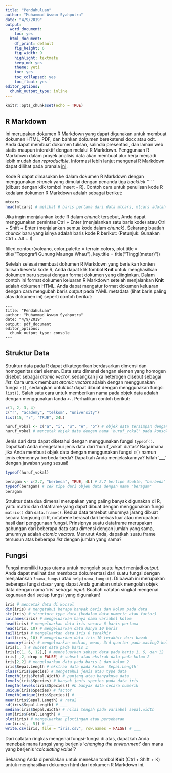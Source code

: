 ```yaml
---
title: "Pendahuluan"
author: "Muhammad Aswan Syahputra"
date: "4/9/2019"
output:
  word_document:
    toc: yes
  html_document:
    df_print: default
    fig_height: 6
    fig_width: 9
    highlight: textmate
    keep_md: yes
    theme: yeti
    toc: yes
    toc_collapsed: yes
    toc_float: yes
editor_options:
  chunk_output_type: inline
---
```


```r
knitr::opts_chunk$set(echo = TRUE)
```

## R Markdown

Ini merupakan dokumen R Markdown yang dapat digunakan untuk membuat dokumen HTML, PDF, dan bahkan dokumen berekstensi docx atau odt. Anda dapat membuat dokumen tulisan, salindia presentasi, dan laman web statis maupun interaktif dengan melalui R Markdown. Penggunaan R Markdown dalam proyek analisis data akan membuat alur kerja menjadi lebih mudah dan *reproducible*. Informasi lebih lanjut mengenai R Markdown dapat dilihat pada pranala [ini](http://rmarkdown.rstudio.com).

Kode R dapat dimasukan ke dalam dokumen R Markdown dengan menggunakan *chunck* yang dimulai dengan penanda  tiga *backtick* '```' (dibuat dengan klik tombol Insert - R). Contoh cara untuk penulisan kode R kedalam dokumen R Markdown adalah sebagai berikut:

```r
mtcars
head(mtcars) # melihat 6 baris pertama dari data mtcars, mtcars adalah data bawaan yang tersedia di R
```

Jika ingin menjalankan kode R dalam *chunck* tersebut, Anda dapat menggunakan pemintas Ctrl + Enter (menjalankan satu baris kode) atau Ctrl + Shift + Enter (menjalankan semua kode dalam *chunck*). Sekarang buatlah *chunck* baru yang isinya adalah baris kode R berikut: (Petunjuk: Gunakan Ctrl + Alt + I)

filled.contour(volcano,
               color.palette = terrain.colors, 
               plot.title = title("Topografi Gunung Maunga Whau"), 
               key.title = title("Tinggi\n(meter)"))

Setelah selesai membuat dokumen R Markdown yang berisikan konten tulisan beserta kode R, Anda dapat klik tombol **Knit** untuk menghasilkan dokumen baru sesuai dengan format dokumen yang diinginkan. Dalam contoh ini format dokumen keluaran R Markdown setelah menjalankan **Knit** adalah dokumen HTML. Anda dapat mengatur format dokumen keluaran dengan cara mengubah baris *output* pada YAML metadata (lihat baris paling atas dokumen ini) seperti contoh berikut:

```
---
title: "Pendahuluan"
author: "Muhammad Aswan Syahputra"
date: "4/9/2019"
output: pdf_document
editor_options: 
  chunk_output_type: console
---
```

## Struktur Data

Struktur data pada R dapat dikategorikan berdasarkan dimensi dan homogenitas dari elemen. Data satu dimensi dengan elemen yang homogen disebut sebagai *atomic vector*, sedangkan jika heterogen disebut sebagai *list*. Cara untuk membuat *atomic vectors* adalah dengan menggunakan fungsi `c()`, sedangkan untuk *list* dapat dibuat dengan menggunakan fungsi `list()`. Salah satu cara untuk memberikan nama pada objek data adalah dengan menggunakan tanda `<-`. Perhatikan contoh berikut:

```r
c(1, 2, 3, 4)
c("r", "academy", "telkom", "university")
list(15, "r", "TRUE", 24L)

huruf_vokal <- c("a", "i", "u", "e", "o") # objek data tersimpan dengan nama 'huruf_vokal', namun tidak tercetak pada konsol
huruf_vokal # mencetak objek data dengan nama 'huruf_vokal' pada konsol
```

Jenis dari data dapat diketahui dengan menggunakan fungsi `typeof()`. Dapatkah Anda mengetahui jenis data dari 'huruf_vokal' diatas? Bagaimana jika Anda membuat objek data dengan menggunakan fungsi `c()` namun jenis elemennya berbeda-beda? Dapatkah Anda menjelaskannya? Isilah '___' dengan jawaban yang sesuai!

```r
typeof(huruf_vokal)

beragam <- c(2.7, "berbeda", TRUE, 4L) # 2.7 bertipe double, "berbeda" bertipe character, TRUE bertipe logical, 4L bertipe integer
typeof(beragam) # cek tipe dari objek data dengan nama 'beragam'
beragam
```

Struktur data dua dimensi merupakan yang paling banyak digunakan di R, yaitu matrix dan dataframe yang dapat dibuat dengan menggunakan fungsi `matrix()` dan `data.frame()`. Kedua data tersebut umumnya jarang dibuat secara langsung di R, notabene berasal dari berkas luar atau merupakan hasil dari penggunaan fungsi. Prinsipnya suatu dataframe merupakan gabungan dari beberapa data satu dimensi dengan jumlah yang sama, umumnya adalah *atomic vectors*. Menurut Anda, dapatkah suatu frame tersusun atas beberapa *list* dengan jumlah yang sama?

## Fungsi

Fungsi memiliki tugas utama untuk mengolah suatu *input* menjadi *output*. Anda dapat melihat dan membaca dokumentasi dari suatu fungsi dengan menjalankan `?nama_fungsi` atau `help(nama_fungsi)`. Di bawah ini merupakan beberapa fungsi dasar yang dapat Anda gunakan untuk mengolah objek data dengan nama 'iris' sebagai *input*. Buatlah catatan singkat mengenai kegunaan dari setiap fungsi yang digunakan!


```r
iris # mencetak data di konsol
dim(iris) # mengetahui berapa banyak baris dan kolom pada data
str(iris) # structure type data (kedalam data numeric atau factor)
colnames(iris) # mengeluarkan hanya nama variabel kolom
head(iris) # mengeluarkan data iris secara 6 baris pertama
head(iris, 10) # mengeluarkan data hanya 10 baris
tail(iris) # mengeluarkan data iris 6 terakhir
tail(iris, 10) # mengeluarkan data iris 10 terakhir dari bawah
summary(iris) # mengeluarkan median, mean, 3rd quarter pada masing2 kolom
iris[1, ] # subset data pada baris 1
iris[c(1, 6, 12),] # menheluarkan subset data pada baris 1, 6, dan 12
iris[ ,2, drop = FALSE] # subset atau ekstrak data pada kolom 2
iris[2,2] # mengeluarkan data pada baris 2 dan kolom 2
iris$Sepal.Length # ekstrak data pada kolom 'Sepal.Length'
class(iris$Species) # mengetahui jenis atau type data
length(iris$Petal.Width) # panjang atau banyaknya data 
levels(iris$Species) # banyak jenis species pada data iris
length(levels(iris$Species)) #b banyak data secara numerik
unique(iris$Species) # factor
length(unique(iris$Species)) # ___
mean(iris$Sepal.Length) # rata2
sd(iris$Sepal.Length) # ___
median(iris$Sepal.Width) # nilai tengah pada variabel sepal.width
sum(iris$Petal.Length) # ___
plot(iris) # mengeluarkan plottingan atau persebaran 
cor(iris[, -5]) # ___
write.csv(iris, file = "iris.csv", row.names = FALSE) # ___
```

Dari catatan ringkas mengenai fungsi-fungsi di atas, dapatkah Anda menebak mana fungsi yang berjenis '*changing the environment*' dan mana yang berjenis '*calculating value*'?

Sekarang Anda dipersilakan untuk menekan tombol **Knit** (Ctrl + Shift + K) untuk menghasilkan dokumen html dari dokumen R Markdown ini. 
